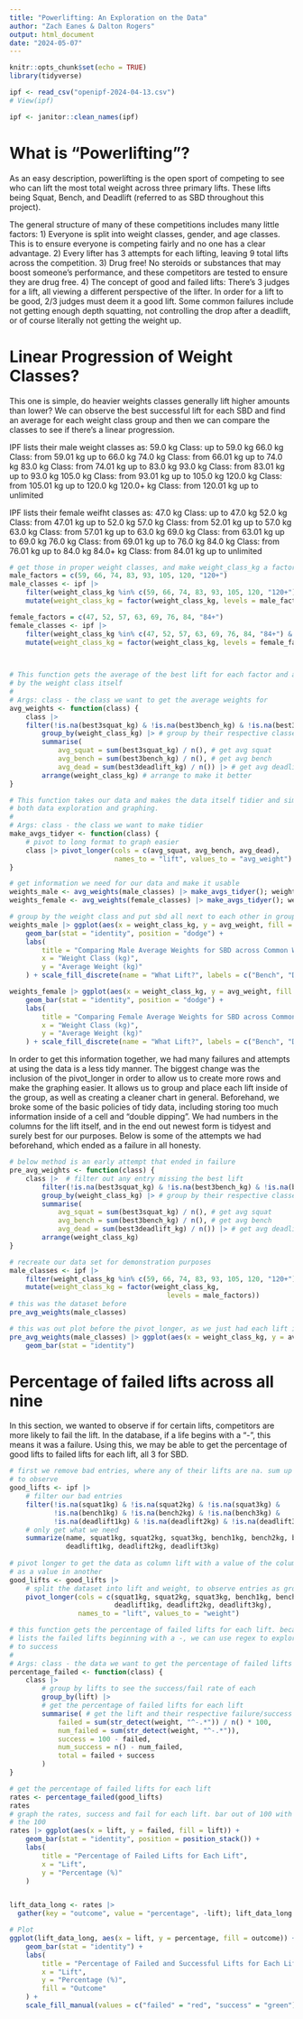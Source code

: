 ```yaml
---
title: "Powerlifting: An Exploration on the Data"
author: "Zach Eanes & Dalton Rogers"
output: html_document
date: "2024-05-07"
---
```


```r
knitr::opts_chunk$set(echo = TRUE)
library(tidyverse)

ipf <- read_csv("openipf-2024-04-13.csv")
# View(ipf)

ipf <- janitor::clean_names(ipf)
```

# What is "Powerlifting"?
As an easy description, powerlifting is the open sport of competing to see who can lift
the most total weight across three primary lifts. These lifts being Squat, Bench, and Deadlift 
(referred to as SBD throughout this project). 

The general structure of many of these competitions includes many little factors:
1) Everyone is split into weight classes, gender, and age classes. This is to ensure everyone is 
   competing fairly and no one has a clear advantage.
2) Every lifter has 3 attempts for each lifting, leaving 9 total lifts across the competition. 
3) Drug free! No steroids or substances that may boost someone's performance, and these 
   competitors are tested to ensure they are drug free.
4) The concept of good and failed lifts: There's 3 judges for a lift, all viewing a different 
   perspective of the lifter. In order for a lift to be good, 2/3 judges must deem it a good lift.
   Some common failures include not getting enough depth squatting, not controlling the drop after
   a deadlift, or of course literally not getting the weight up.
   
# Linear Progression of Weight Classes?
This one is simple, do heavier weights classes generally lift higher amounts than lower? We can
observe the best successful lift for each SBD and find an average for each weight class group
and then we can compare the classes to see if there's a linear progression.

IPF lists their male weight classes as:
59.0 kg Class:   up to 59.0 kg
66.0 kg Class:   from 59.01 kg up to 66.0 kg
74.0 kg Class:   from 66.01 kg up to 74.0 kg
83.0 kg Class:   from 74.01 kg up to 83.0 kg
93.0 kg Class:   from 83.01 kg up to 93.0 kg
105.0 kg Class:  from 93.01 kg up to 105.0 kg
120.0 kg Class:  from 105.01 kg up to 120.0 kg
120.0+ kg Class: from 120.01 kg up to unlimited

IPF lists their female weifht classes as:
47.0 kg Class:  up to 47.0 kg
52.0 kg Class:  from 47.01 kg up to 52.0 kg
57.0 kg Class:  from 52.01 kg up to 57.0 kg
63.0 kg Class:  from 57.01 kg up to 63.0 kg
69.0 kg Class:  from 63.01 kg up to 69.0 kg
76.0 kg Class:  from 69.01 kg up to 76.0 kg
84.0 kg Class:  from 76.01 kg up to 84.0 kg
84.0+ kg Class: from 84.01 kg up to unlimited
```r
# get those in proper weight classes, and make weight_class_kg a factor for organization
male_factors = c(59, 66, 74, 83, 93, 105, 120, "120+")
male_classes <- ipf |> 
    filter(weight_class_kg %in% c(59, 66, 74, 83, 93, 105, 120, "120+") & sex == "M") |>
    mutate(weight_class_kg = factor(weight_class_kg, levels = male_factors))

female_factors = c(47, 52, 57, 63, 69, 76, 84, "84+")
female_classes <- ipf |>
    filter(weight_class_kg %in% c(47, 52, 57, 63, 69, 76, 84, "84+") & sex == "F") |>
    mutate(weight_class_kg = factor(weight_class_kg, levels = female_factors))
           


# This function gets the average of the best lift for each factor and arranges it
# by the weight class itself
#
# Args: class - the class we want to get the average weights for
avg_weights <- function(class) {
    class |> 
    filter(!is.na(best3squat_kg) & !is.na(best3bench_kg) & !is.na(best3deadlift_kg)) |> 
        group_by(weight_class_kg) |> # group by their respective classes
        summarise(
            avg_squat = sum(best3squat_kg) / n(), # get avg squat
            avg_bench = sum(best3bench_kg) / n(), # get avg bench
            avg_dead = sum(best3deadlift_kg) / n()) |> # get avg deadlift 
        arrange(weight_class_kg) # arrange to make it better
}

# This function takes our data and makes the data itself tidier and simple to use for
# both data exploration and graphing.
#
# Args: class - the class we want to make tidier 
make_avgs_tidyer <- function(class) {
    # pivot to long format to graph easier
    class |> pivot_longer(cols = c(avg_squat, avg_bench, avg_dead),
                          names_to = "lift", values_to = "avg_weight")
}

# get information we need for our data and make it usable
weights_male <- avg_weights(male_classes) |> make_avgs_tidyer(); weights_male
weights_female <- avg_weights(female_classes) |> make_avgs_tidyer(); weights_female 

# group by the weight class and put sbd all next to each other in group
weights_male |> ggplot(aes(x = weight_class_kg, y = avg_weight, fill = lift)) + 
    geom_bar(stat = "identity", position = "dodge") +
    labs(
        title = "Comparing Male Average Weights for SBD across Common Weight Classes",
        x = "Weight Class (kg)",
        y = "Average Weight (kg)"
    ) + scale_fill_discrete(name = "What Lift?", labels = c("Bench", "Deadlift", "Squat"))

weights_female |> ggplot(aes(x = weight_class_kg, y = avg_weight, fill = lift)) + 
    geom_bar(stat = "identity", position = "dodge") +
    labs(
        title = "Comparing Female Average Weights for SBD across Common Weight Classes",
        x = "Weight Class (kg)",
        y = "Average Weight (kg)"
    ) + scale_fill_discrete(name = "What Lift?", labels = c("Bench", "Deadlift", "Squat"))
```
In order to get this information together, we had many failures and attempts at using the 
data is a less tidy manner. The biggest change was the inclusion of the pivot_longer in order
to allow us to create more rows and make the graphing easier. It allows us to group and place
each lift inside of the group, as well as creating a cleaner chart in general. Beforehand,
we broke some of the basic policies of tidy data, including storing too much information
inside of a cell and "double dipping". We had numbers in the columns for the lift itself, and
in the end out newest form is tidyest and surely best for our purposes. Below is some of the 
attempts we had beforehand, which ended as a failure in all honesty.

```r
# below method is an early attempt that ended in failure 
pre_avg_weights <- function(class) {
    class |>  # filter out any entry missing the best lift
        filter(!is.na(best3squat_kg) & !is.na(best3bench_kg) & !is.na(best3deadlift_kg)) |> 
        group_by(weight_class_kg) |> # group by their respective classes
        summarise(
            avg_squat = sum(best3squat_kg) / n(), # get avg squat
            avg_bench = sum(best3bench_kg) / n(), # get avg bench
            avg_dead = sum(best3deadlift_kg) / n()) |> # get avg deadlift 
        arrange(weight_class_kg)
}

# recreate our data set for demonstration purposes
male_classes <- ipf |> 
    filter(weight_class_kg %in% c(59, 66, 74, 83, 93, 105, 120, "120+") & sex == "M") |>
    mutate(weight_class_kg = factor(weight_class_kg, 
                                       levels = male_factors))
# this was the dataset before
pre_avg_weights(male_classes) 

# this was out plot before the pivot_longer, as we just had each lift in thier own graph
pre_avg_weights(male_classes) |> ggplot(aes(x = weight_class_kg, y = avg_squat, fill = avg_squat)) + 
    geom_bar(stat = "identity") 

```


# Percentage of failed lifts across all nine
In this section, we wanted to observe if for certain lifts, competitors are more likely to
fail the lift. In the database, if a life begins with a "-", this means it was a failure. 
Using this, we may be able to get the percentage of good lifts to failed lifts for each lift, 
all 3 for SBD.
```r
# first we remove bad entries, where any of their lifts are na. sum up only data we want
# to observe
good_lifts <- ipf |> 
    # filter our bad entries
    filter(!is.na(squat1kg) & !is.na(squat2kg) & !is.na(squat3kg) &
           !is.na(bench1kg) & !is.na(bench2kg) & !is.na(bench3kg) &
           !is.na(deadlift1kg) & !is.na(deadlift2kg) & !is.na(deadlift3kg)) |> 
    # only get what we need
    summarize(name, squat1kg, squat2kg, squat3kg, bench1kg, bench2kg, bench3kg,
              deadlift1kg, deadlift2kg, deadlift3kg)
    
# pivot longer to get the data as column lift with a value of the column name and weight 
# as a value in another
good_lifts <- good_lifts |> 
    # split the dataset into lift and weight, to observe entries as group easier
    pivot_longer(cols = c(squat1kg, squat2kg, squat3kg, bench1kg, bench2kg, bench3kg, 
                          deadlift1kg, deadlift2kg, deadlift3kg),
                 names_to = "lift", values_to = "weight")

# this function gets the percentage of failed lifts for each lift. because the dataset 
# lists the failed lifts beginning with a -, we can use regex to explore failure 
# to success
#
# Args: class - the data we want to get the percentage of failed lifts for
percentage_failed <- function(class) {
    class |> 
        # group by lifts to see the success/fail rate of each
        group_by(lift) |>
        # get the percentage of failed lifts for each lift
        summarise( # get the lift and their respective failure/success rate
            failed = sum(str_detect(weight, "^-.*")) / n() * 100,
            num_failed = sum(str_detect(weight, "^-.*")),
            success = 100 - failed,
            num_success = n() - num_failed,
            total = failed + success
        )
}

# get the percentage of failed lifts for each lift
rates <- percentage_failed(good_lifts)
rates
# graph the rates, success and fail for each lift. bar out of 100 with the percentage making
# the 100
rates |> ggplot(aes(x = lift, y = failed, fill = lift)) + 
    geom_bar(stat = "identity", position = position_stack()) +
    labs(
        title = "Percentage of Failed Lifts for Each Lift",
        x = "Lift",
        y = "Percentage (%)"
    )


lift_data_long <- rates |>
  gather(key = "outcome", value = "percentage", -lift); lift_data_long

# Plot
ggplot(lift_data_long, aes(x = lift, y = percentage, fill = outcome)) +
    geom_bar(stat = "identity") +
    labs(
        title = "Percentage of Failed and Successful Lifts for Each Lift",
        x = "Lift",
        y = "Percentage (%)",
        fill = "Outcome"
    ) +
    scale_fill_manual(values = c("failed" = "red", "success" = "green"))
```

